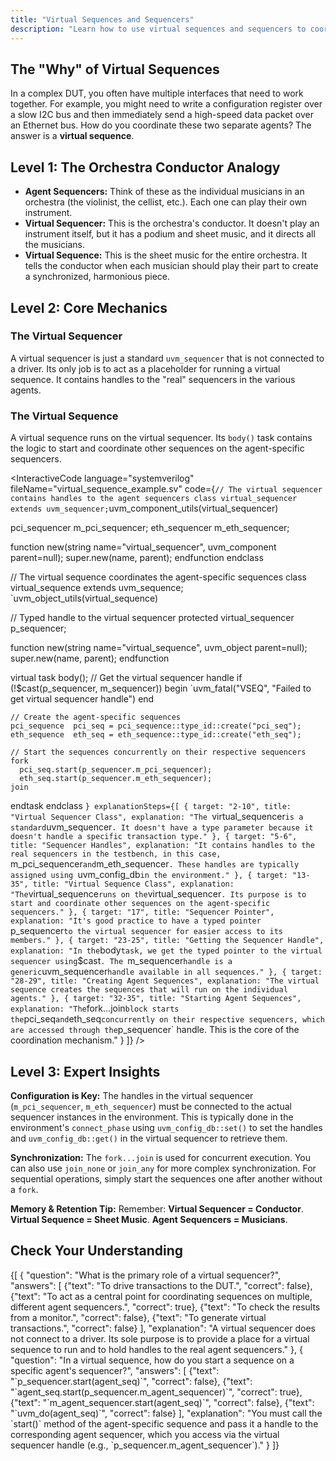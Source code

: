 ```yaml
---
title: "Virtual Sequences and Sequencers"
description: "Learn how to use virtual sequences and sequencers to coordinate and synchronize stimulus across multiple agents in a UVM testbench."
---
```



## The "Why" of Virtual Sequences

In a complex DUT, you often have multiple interfaces that need to work together. For example, you might need to write a configuration register over a slow I2C bus and then immediately send a high-speed data packet over an Ethernet bus. How do you coordinate these two separate agents? The answer is a **virtual sequence**.

## Level 1: The Orchestra Conductor Analogy

- **Agent Sequencers:** Think of these as the individual musicians in an orchestra (the violinist, the cellist, etc.). Each one can play their own instrument.
- **Virtual Sequencer:** This is the orchestra's conductor. It doesn't play an instrument itself, but it has a podium and sheet music, and it directs all the musicians.
- **Virtual Sequence:** This is the sheet music for the entire orchestra. It tells the conductor when each musician should play their part to create a synchronized, harmonious piece.

## Level 2: Core Mechanics

### The Virtual Sequencer

A virtual sequencer is just a standard `uvm_sequencer` that is not connected to a driver. Its only job is to act as a placeholder for running a virtual sequence. It contains handles to the "real" sequencers in the various agents.

### The Virtual Sequence

A virtual sequence runs on the virtual sequencer. Its `body()` task contains the logic to start and coordinate other sequences on the agent-specific sequencers.

<div className="flex justify-center items-center my-8 p-4 border rounded-lg shadow-sm bg-white">
  <UvmVirtualSequencerDiagram />
</div>

<InteractiveCode
  language="systemverilog"
  fileName="virtual_sequence_example.sv"
  code={`
// The virtual sequencer contains handles to the agent sequencers
class virtual_sequencer extends uvm_sequencer;
  `uvm_component_utils(virtual_sequencer)

  pci_sequencer  m_pci_sequencer;
  eth_sequencer  m_eth_sequencer;

  function new(string name="virtual_sequencer", uvm_component parent=null);
    super.new(name, parent);
  endfunction
endclass

// The virtual sequence coordinates the agent-specific sequences
class virtual_sequence extends uvm_sequence;
  `uvm_object_utils(virtual_sequence)

  // Typed handle to the virtual sequencer
  protected virtual_sequencer p_sequencer;

  function new(string name="virtual_sequence", uvm_object parent=null);
    super.new(name, parent);
  endfunction

  virtual task body();
    // Get the virtual sequencer handle
    if (!$cast(p_sequencer, m_sequencer)) begin
      `uvm_fatal("VSEQ", "Failed to get virtual sequencer handle")
    end

    // Create the agent-specific sequences
    pci_sequence  pci_seq = pci_sequence::type_id::create("pci_seq");
    eth_sequence  eth_seq = eth_sequence::type_id::create("eth_seq");

    // Start the sequences concurrently on their respective sequencers
    fork
      pci_seq.start(p_sequencer.m_pci_sequencer);
      eth_seq.start(p_sequencer.m_eth_sequencer);
    join
  endtask
endclass
`}
  explanationSteps={[
    { target: "2-10", title: "Virtual Sequencer Class", explanation: "The `virtual_sequencer` is a standard `uvm_sequencer`. It doesn't have a type parameter because it doesn't handle a specific transaction type." },
    { target: "5-6", title: "Sequencer Handles", explanation: "It contains handles to the real sequencers in the testbench, in this case, `m_pci_sequencer` and `m_eth_sequencer`. These handles are typically assigned using `uvm_config_db` in the environment." },
    { target: "13-35", title: "Virtual Sequence Class", explanation: "The `virtual_sequence` runs on the `virtual_sequencer`. Its purpose is to start and coordinate other sequences on the agent-specific sequencers." },
    { target: "17", title: "Sequencer Pointer", explanation: "It's good practice to have a typed pointer `p_sequencer` to the virtual sequencer for easier access to its members." },
    { target: "23-25", title: "Getting the Sequencer Handle", explanation: "In the `body` task, we get the typed pointer to the virtual sequencer using `$cast`. The `m_sequencer` handle is a generic `uvm_sequencer` handle available in all sequences." },
    { target: "28-29", title: "Creating Agent Sequences", explanation: "The virtual sequence creates the sequences that will run on the individual agents." },
    { target: "32-35", title: "Starting Agent Sequences", explanation: "The `fork...join` block starts the `pci_seq` and `eth_seq` concurrently on their respective sequencers, which are accessed through the `p_sequencer` handle. This is the core of the coordination mechanism." }
  ]}
/>

## Level 3: Expert Insights

**Configuration is Key:** The handles in the virtual sequencer (`m_pci_sequencer`, `m_eth_sequencer`) must be connected to the actual sequencer instances in the environment. This is typically done in the environment's `connect_phase` using `uvm_config_db::set()` to set the handles and `uvm_config_db::get()` in the virtual sequencer to retrieve them.

**Synchronization:** The `fork...join` is used for concurrent execution. You can also use `join_none` or `join_any` for more complex synchronization. For sequential operations, simply start the sequences one after another without a `fork`.

**Memory & Retention Tip:** Remember: **Virtual Sequencer = Conductor**. **Virtual Sequence = Sheet Music**. **Agent Sequencers = Musicians**.

## Check Your Understanding

<Quiz>
  {[
    {
      "question": "What is the primary role of a virtual sequencer?",
      "answers": [
        {"text": "To drive transactions to the DUT.", "correct": false},
        {"text": "To act as a central point for coordinating sequences on multiple, different agent sequencers.", "correct": true},
        {"text": "To check the results from a monitor.", "correct": false},
        {"text": "To generate virtual transactions.", "correct": false}
      ],
      "explanation": "A virtual sequencer does not connect to a driver. Its sole purpose is to provide a place for a virtual sequence to run and to hold handles to the real agent sequencers."
    },
    {
      "question": "In a virtual sequence, how do you start a sequence on a specific agent's sequencer?",
      "answers": [
        {"text": "`p_sequencer.start(agent_seq)`", "correct": false},
        {"text": "`agent_seq.start(p_sequencer.m_agent_sequencer)`", "correct": true},
        {"text": "`m_agent_sequencer.start(agent_seq)`", "correct": false},
        {"text": "`uvm_do(agent_seq)`", "correct": false}
      ],
      "explanation": "You must call the `start()` method of the agent-specific sequence and pass it a handle to the corresponding agent sequencer, which you access via the virtual sequencer handle (e.g., `p_sequencer.m_agent_sequencer`)."
    }
  ]}
</Quiz>
